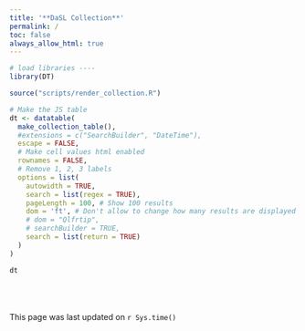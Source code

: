```yaml
---
title: '**DaSL Collection**'
permalink: /
toc: false
always_allow_html: true
---
```


<!-- ```{r, echo = FALSE, message = FALSE, warning = FALSE} -->
<!-- source("scripts/render_collection.R") -->

<!-- knitr::kable(make_collection_table(), format = "html") -->
<!-- ``` -->

```r
# load libraries ----
library(DT)

source("scripts/render_collection.R")

# Make the JS table
dt <- datatable(
  make_collection_table(),
  #extensions = c("SearchBuilder", "DateTime"),
  escape = FALSE,
  # Make cell values html enabled
  rownames = FALSE,
  # Remove 1, 2, 3 labels
  options = list(
    autowidth = TRUE,
    search = list(regex = TRUE),
    pageLength = 100, # Show 100 results
    dom = 'ft', # Don't allow to change how many results are displayed
    # dom = "Qlfrtip",
    # searchBuilder = TRUE,
    search = list(return = TRUE)
  )
)

dt
```

<br><br><br>
This page was last updated on `r Sys.time()`
